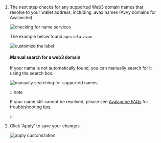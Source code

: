 1.  The next step checks for any supported Web3 domain names that resolve to your wallet address, including .avax names (Avvy domains for Avalanche).

    <img
    	className="guides-image-small"
    	alt="checking for name services"
    	src="/img/user/guides/getting-started/img-register-a-wallet/checking-name-services.png"
    />

    The example below found `epistola.avax`

    <img
    	className="guides-image"
    	alt="customize the label"
    	src="/img/user/guides/getting-started/img-register-a-wallet/search-name-services-avax.png"
    />

    #### Manual search for a web3 domain

    If your name is not automatically found, you can manually search for it using the search box.

    <img
    	className="guides-image"
    	alt="manually searching for supported names"
    	src="/img/user/guides/getting-started/img-register-a-wallet/manual-search-name-services.png"
    />

    :::note

    If your name still cannot be resolved, please see [Avalanche FAQs](/user/guides/wallets-and-identities/avalanche/avalanche-faqs/#my-avax-domain-domain-was-not-found-what-should-i-check) for troubleshooting tips.

    :::

1.  Click 'Apply' to save your changes.

    <img
    	className="guides-image"
    	alt="apply customization"
    	src="/img/user/guides/getting-started/img-register-a-wallet/apply-customization-avax.png"
    />
